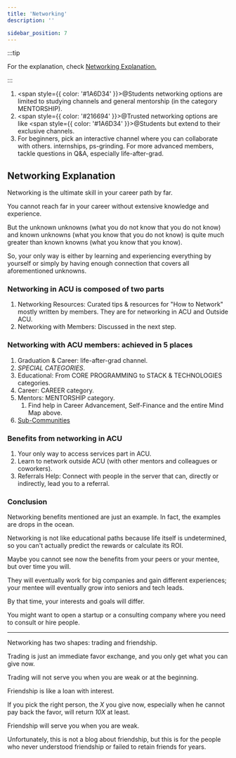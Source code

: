 ```yaml
---
title: 'Networking'
description: ''

sidebar_position: 7
---
```


:::tip

For the explanation, check [Networking Explanation.](#networking-explanation)

:::

1. <span style={{ color: '#1A6D34' }}>@Students</span> networking options are limited to studying channels
   and general mentorship (in the category MENTORSHIP).
2. <span style={{ color: '#216694' }}>@Trusted</span> networking options are like
   <span style={{ color: '#1A6D34' }}>@Students</span>
   but extend to their exclusive channels.
3. For beginners, pick an interactive channel where you can collaborate with others. internships, ps-grinding. For more advanced members, tackle questions in Q&A, especially life-after-grad.

## Networking Explanation

Networking is the ultimate skill in your career path by far.

You cannot reach far in your career without extensive knowledge and experience.

But the unknown unknowns (what you do not know that you do not know) and known unknowns (what you know that you do not know) is quite much greater than known knowns (what you know that you know).

So, your only way is either by learning and experiencing everything by yourself or simply by having enough connection that covers all aforementioned unknowns.

### Networking in ACU is composed of two parts

1. Networking Resources: Curated tips & resources for "How to Network" mostly written by members. They are for networking in ACU and Outside ACU.
2. Networking with Members: Discussed in the next step.

### Networking with ACU members: achieved in 5 places

1. Graduation & Career: life-after-grad channel.
2. _SPECIAL CATEGORIES_.
3. Educational: From CORE PROGRAMMING to STACK & TECHNOLOGIES categories.
4. Career: CAREER category.
5. Mentors: MENTORSHIP category.
    1. Find help in Career Advancement, Self-Finance and the entire Mind Map above.
6. [Sub-Communities](/community/services-onboarding/sub-communities)

### Benefits from networking in ACU

1. Your only way to access services part in ACU.
2. Learn to network outside ACU (with other mentors and colleagues or coworkers).
3. Referrals Help: Connect with people in the server that can, directly or indirectly, lead you to a referral.

### Conclusion

Networking benefits mentioned are just an example. In fact, the examples are drops in the ocean.

Networking is not like educational paths because life itself is undetermined, so you can't actually predict the rewards or calculate its ROI.

Maybe you cannot see now the benefits from your peers or your mentee, but over time you will.

They will eventually work for big companies and gain different experiences; your mentee will eventually grow into seniors and tech leads.

By that time, your interests and goals will differ.

You might want to open a startup or a consulting company where you need to consult or hire people.

---

Networking has two shapes: trading and friendship.

Trading is just an immediate favor exchange, and you only get what you can give now.

Trading will not serve you when you are weak or at the beginning.

Friendship is like a loan with interest.

If you pick the right person, the _X_ you give now, especially when he cannot pay back the favor, will return _10X_ at least.

Friendship will serve you when you are weak.

Unfortunately, this is not a blog about friendship, but this is for the people who never understood friendship or failed to retain friends for years.
